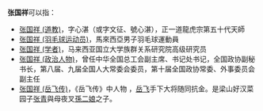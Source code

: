 '''张国祥'''可以指：
* [[张国祥_(道教)|张国祥 (道教)]]，字心湛（或字文征、號心湛），正一道龍虎宗第五十代天師
* [[张国祥_(羽毛球运动员)|张国祥 (羽毛球运动员)]]，馬來西亞男子羽毛球運動員
* [[张国祥_(学者)|张国祥 (学者)]]，马来西亚国立大学族群关系研究院高级研究员
* [[张国祥_(政治人物)|张国祥 (政治人物)]]，曾任中华全国总工会副主席、书记处书记，全国政协副秘书长，第八届、九届全国人大常委会委员，第十届全国政协常委、外事委员会副主任
* [[张国祥_(岳飞传)|张国祥 (岳飞传)]]，《岳飞传》中人物 ，[[岳飞|岳飞]]手下大将随同抗金。是梁山好汉菜园子[[张青|张青]]與母夜叉[[孫二娘|孫二娘]]之子。
{{Disambiguation|G|cat=三字张姓人名消歧义}}